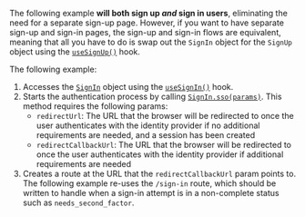 The following example **will both sign up _and_ sign in users**, eliminating the need for a separate sign-up page. However, if you want to have separate sign-up and sign-in pages, the sign-up and sign-in flows are equivalent, meaning that all you have to do is swap out the `SignIn` object for the `SignUp` object using the [`useSignUp()`](/docs/reference/hooks/use-sign-up) hook.

The following example:

1. Accesses the [`SignIn`](/docs/reference/javascript/sign-in) object using the [`useSignIn()`](/docs/reference/hooks/use-sign-in) hook.
1. Starts the authentication process by calling [`SignIn.sso(params)`](/docs/reference/javascript/sign-in-future#sso). This method requires the following params:
   - `redirectUrl`: The URL that the browser will be redirected to once the user authenticates with the identity provider if no additional requirements are needed, and a session has been created
   - `redirectCallbackUrl`: The URL that the browser will be redirected to once the user authenticates with the identity provider if additional requirements are needed
1. Creates a route at the URL that the `redirectCallbackUrl` param points to. The following example re-uses the `/sign-in` route, which should be written to handle when a sign-in attempt is in a non-complete status such as `needs_second_factor`.
